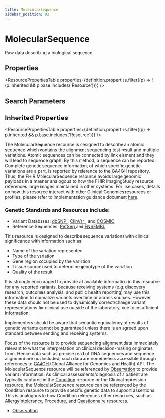 ```yaml
---
title: MolecularSequence
sidebar_position: 92
---
```



# MolecularSequence

Raw data describing a biological sequence.

<Tabs queryString="section">
  <TabItem value="schema" label="Schema" default>

## Properties

<ResourcePropertiesTable
  properties={definition.properties.filter((p) => !(p.inherited && p.base.includes('Resource')))}
/>

## Search Parameters

<SearchParamsTable searchParams={definition.searchParameters} />

## Inherited Properties

<ResourcePropertiesTable properties={definition.properties.filter((p) => p.inherited && p.base.includes('Resource'))} />

  </TabItem>
<TabItem value="usage" label="Usage">
<div>       <p>     The <Link to="/docs/api/fhir/resources/molecularsequence">MolecularSequence</Link> resource is designed to describe an atomic sequence which contains the alignment sequencing test result and multiple variations. Atomic sequences can be connected by link element and they will lead to sequence graph. By this method, a sequence can be reported. Complete genetic sequence information, of which specific genetic variations are a part, is reported by reference to the GA4GH repository.  Thus, the FHIR <Link to="/docs/api/fhir/resources/molecularsequence">MolecularSequence</Link> resource avoids large genomic payloads in a manner analogous to how the FHIR <Link to="/docs/api/fhir/resources/imagingstudy">ImagingStudy</Link> resource references large images maintained in other systems.     For use cases, details on how this resource interact with other Clinical Genomics resources or profiles, please refer to implementation guidance document <a href="https://www.hl7.org/fhir/genomics.html">here</a>. </p> <h3 class="self-link-parent"> Genetic Standards and Resources include: <a href="https://www.hl7.org/fhir/molecularsequence.html#10.6.1.1" title="link to here" class="self-link"></a></h3> <ul>     <li>Variant Databases: <a href="http://www.ncbi.nlm.nih.gov/projects/SNP/snp_ref.cgi">dbSNP </a> , <a href="http://www.ncbi.nlm.nih.gov/clinvar/">ClinVar </a>, and <a href="http://cancer.sanger.ac.uk/cosmic/">COSMIC </a> </li>     <li>Reference Sequences: <a href="http://www.ncbi.nlm.nih.gov/refseq/">RefSeq </a> and <a href="http://www.ensembl.org/index.html">ENSEMBL </a> </li> </ul> <p>     This resource is designed to describe sequence variations with clinical significance with information such as: </p>     <ul>         <li>Name of the variation represented</li>         <li>Type of the variation</li>         <li>Gene region occupied by the variation</li>         <li>Tissue source used to determine genotype of the variation</li>   <li>Quality of the result</li>     </ul> <p>     It is strongly encouraged to provide all available information in this resource for any reported variants, because receiving systems (e.g. discovery research, outcomes analysis, and public health reporting) may use this information to normalize variants over time or across sources.  However, these data should not be used to dynamically correct/change variant representations for clinical use outside of the laboratory, due to insufficient information. </p> <p>     Implementers should be aware that semantic equivalency of results of genetic variants cannot be guaranteed unless there is an agreed upon standard between sending and receiving systems. </p>  </div>
</TabItem>
<TabItem value="relationships" label="Relationships">
<div>   <p>     Focus of the resource is to provide sequencing alignment data immediately relevant to what the interpretation on clinical decision-making originates from. Hence data such as precise read of DNA sequences and sequence alignment are not included; such data are nonetheless accessible through references to <a href="http://ga4gh.org/#/">GA4GH </a> (Global Alliance for Genomics and Health) API.          The <Link to="/docs/api/fhir/resources/molecularsequence">MolecularSequence</Link> resource will be referenced by <a href="/docs/api/fhir/resources/observation">Observation</a> to provide variant information. As clinical assessments/diagnosis of a patient are typically captured in the <a href="/docs/api/fhir/resources/condition">Condition</a> resource or the <Link to="/docs/api/fhir/resources/clinicalimpression">ClinicalImpression</Link> resource, the <Link to="/docs/api/fhir/resources/molecularsequence">MolecularSequence</Link> resource can be referenced by the <Link to="/docs/api/fhir/resources/condition">Condition</Link> resource to provide specific genetic data to support assertions. This is analogous to how <Link to="/docs/api/fhir/resources/condition">Condition</Link> references other resources, such as <a href="/docs/api/fhir/resources/allergyintolerance">AllergyIntolerance</a>, <a href="/docs/api/fhir/resources/procedure">Procedure</a>, and <a href="/docs/api/fhir/resources/questionnaire">Questionnaire</a> resources. </p>  </div>
</TabItem>

<TabItem value="referencedBy" label="Referenced By">
<ul><li><a href="/docs/api/fhir/resources/observation">Observation</a></li></ul>
</TabItem>
</Tabs>
